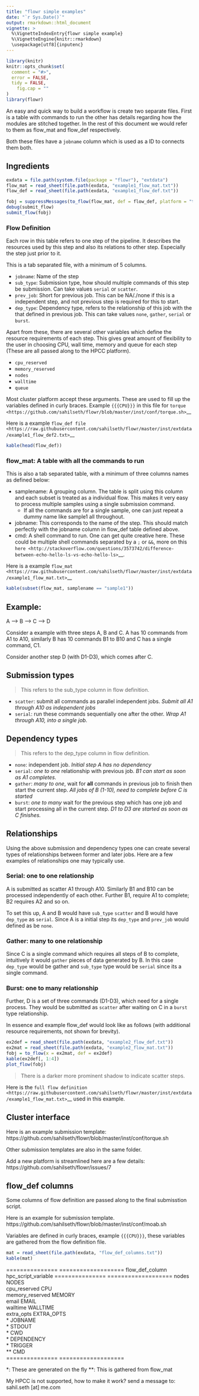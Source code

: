 ```yaml
---
title: "flowr simple examples"
date: "`r Sys.Date()`"
output: rmarkdown::html_document
vignette: >
  %\VignetteIndexEntry{flowr simple example}
  %\VignetteEngine{knitr::rmarkdown}
  \usepackage[utf8]{inputenc}
---
```


```r
library(knitr)
knitr::opts_chunk$set(
  comment = "#>",
  error = FALSE,
  tidy = FALSE,
	fig.cap = ""
)
library(flowr)

```

An easy and quick way to build a workflow is create two separate files. First is a table with commands to run the other has details regarding how the modules are stitched together. In the rest of this document we would refer to them as flow_mat and flow_def respectively.

Both these files have a `jobname` column which is used as a ID to connects them both.

## Ingredients

```r
exdata = file.path(system.file(package = "flowr"), "extdata")
flow_mat = read_sheet(file.path(exdata, "example1_flow_mat.txt"))
flow_def = read_sheet(file.path(exdata, "example1_flow_def.txt"))
```

```r
fobj = suppressMessages(to_flow(flow_mat, def = flow_def, platform = "torque"))
debug(submit_flow)
submit_flow(fobj)

```

### Flow Definition

Each row in this table refers to one step of the pipeline. It describes the resources 
used by this step and also its relations to other step. Especially the step just prior to it.

This is a tab separated file, with a minimum of 5 columns.

- `jobname`: Name of the step
- `sub_type`: Submission type, how should multiple commands of this step be submission. Can take values `serial` or `scatter`.
- `prev_job`: Short for previous job. This can be NA/./none if this is a independent step, and not previous step is required for this to start.
- `dep_type`: Dependency type, refers to the relationship of this job with the that defined in previous job. This can take values `none`, `gather`, `serial` or `burst`. 

Apart from these, there are several other variables which define the resource requirements of each step. This gives great amount of flexibility to the user in choosing CPU, wall time, memory and queue for each step (These are all passed along to the HPCC platform).

- `cpu_reserved`
- `memory_reserved`
- `nodes`
- `walltime`
- `queue`

Most cluster platform accept these arguments. These are used to fill up the variables defined in curly braces. Example `{{{CPU}}}` in this file for ` torque <https://github.com/sahilseth/flowr/blob/master/inst/conf/torque.sh>`__

Here is a example `flow_def file <https://raw.githubusercontent.com/sahilseth/flowr/master/inst/extdata/example1_flow_def2.txt>`__





<!-- Each row of this table translates to a call to ([job](http://docs.flowr.space/build/html/rd/topics/job.html) or) [queue](http://docs.flowr.space/build/html/rd/topics/queue.html) function. -->

<!-- 
- jobname: is passed as `name` argument to job().
- prev_jobs: passed as `previous_job` argument  to job().
- dep_type: passed as `dependency_type` argument  to job(). Possible values: gather, serial
- sub_type: passed as `submission_type` argument  to job().
- queue: name of the queue to be used for this particular job. 
	Since each jobs can be submitted to a different queue, this makes your flow very flexible
- memory_reserved: Refer to your system admin guide on what values should go here. 
	Some examples: 160000, 16g etc representing a 16GB reservation of RAM
- walltime: How long would this job run. Again refer to your HPCC guide. Example: 24:00, 24:00:00
- cpu_reserved: Amount of CPU reserved.

Its best to have this as a tab seperated file (with no row.names). -->


```r
kable(head(flow_def))
```

### flow_mat: A table with all the commands to run

This is also a tab separated table, with a minimum of three columns names as defined below:

- samplename: A grouping column. The table is split using this column and each subset is treated as a individual flow. This makes it very easy to process multiple samples using a single submission command.
	- If all the commands are for a single sample, one can just repeat a dummy name like sample1 all throughout.
- jobname: This corresponds to the name of the step. This should match perfectly with the jobname column in flow_def table defined above.
- cmd: A shell command to run. One can get quite creative here. These could be multiple shell commands separated by a `;` or `&&`, more on this `here <http://stackoverflow.com/questions/3573742/difference-between-echo-hello-ls-vs-echo-hello-ls>`__.

Here is a example `flow_mat <https://raw.githubusercontent.com/sahilseth/flowr/master/inst/extdata/example1_flow_mat.txt>`__


```r
kable(subset(flow_mat, samplename == "sample1"))
```


<!---
### Style 2

This style may be more suited for people who like to explore more advanced usage and like to code in R. Also this one find this much faster if jobs and their relationships changes a lot.

Here instead of seperating cmds and definitions one defines them step by step incrementally.

- Use: queue(), to define the computing cluster being used
- Use: multiple calls job()
- Use: flow() to stich the jobs into a flow.


Currently we support LSF, Torque and SGE. Let us use LSF for this example.

```r
qobj <- queue(platform = "lsf", queue = "normal", verbose = FALSE)
```

Let us stitch a simple flow with three jobs, which are submitted one after the other.

```r
job1 <- job(name = "myjob1", cmds = "sleep1", q_obj = qobj)
job2 <- job(name = "myjob2", cmds = "sleep2", q_obj = qobj, previous_job = "myjob1", dependency_type = "serial")
job3 <- job(name = "myjob3", cmds = "sleep3", q_obj = qobj, previous_job = "myjob1", dependency_type = "serial")
fobj <- flow(name = "myflow", jobs = list(job1, job2, job3), desc="description")
plot_flow(fobj)
```

The above translates to a flow definition which looks like this:

```r
dat <- flowr:::create_jobs_mat(fobj)
knitr:::kable(dat)
```
--->

## Example:

A ----> B -----> C -----> D

Consider a example with three steps A, B and C. A has 10 commands from A1 to A10, similarly B has 10 commands B1 to B10 and C has a single command, C1.

Consider another step D (with D1-D3), which comes after C.

## Submission types

> This refers to the sub_type column in flow definition.

- `scatter`: submit all commands as parallel independent jobs. *Submit all A1 through A10 as independent jobs*
- `serial`: run these commands sequentially one after the other. *Wrap A1 through A10, into a single job.*

## Dependency types

> This refers to the dep_type column in flow definition.

- `none`: independent job. *Initial step A has no dependency*
- `serial`: *one to one* relationship with previous job. *B1 can start as soon as A1 completes.*
- `gather`: *many to one*, wait for **all** commands in previous job to finish then start the  current step. *All jobs of B (1-10), need to complete before C is started*
- `burst`: *one to many* wait for the previous step which has one job and start processing all in the current step. *D1 to D3 are started as soon as C finishes.*


## Relationships

Using the above submission and dependency types one can create several types of relationships between former and later jobs. Here are a few examples of relationships one may typically use.


### Serial: one to one relationship
A is submitted as scatter A1 through A10. Similarly B1 and B10 can be processed independently of each other. Further B1, require A1 to complete; B2 requires A2 and so on.

To set this up, A and B would have `sub_type` `scatter` and B would have `dep_type` as `serial`. Since A is a initial step its `dep_type` and `prev_job` would defined as be `none`.



### Gather: many to one relationship

Since C is a single command which requires all steps of B to complete, intuitively it would `gather` pieces of data generated by B. In this case `dep_type` would be gather and `sub_type` type would be `serial` since its a single command.

<!---
- makes sense when previous job had many commands running in parallel and current job would wait for all
- so previous job submission: `scatter`, and current job's dependency type `gather`
```r
jobj1 <- job(q_obj=qobj, cmd = cmds, submission_type = "scatter", name = "job1")
jobj2 <- job(q_obj=qobj, name = "job2", cmd = cmds, submission_type = "scatter", 
             dependency_type = "gather", previous_job = "job1")
fobj <- flow(jobs = list(jobj1, jobj2))
plot_flow(fobj)
```
--->

### Burst: one to many relationship

Further, D is a set of three commands (D1-D3), which need for a single process. They would be submitted as `scatter` after waiting on C in a `burst` type relationship.


<!---
- makes sense when previous job had one command current job would split and submit several jobs in parallel
- so previous job submission_type: `serial`, and current job's dependency type `burst`, with a submission type: `scatter`
```r
jobj1 <- job(q_obj=qobj, cmd = cmds, submission_type = "serial", name = "job1")
jobj2 <- job(q_obj=qobj, name = "job2", cmd = cmds, submission_type = "scatter", 
             dependency_type = "burst", previous_job = "job1")
fobj <- flow(jobs = list(jobj1, jobj2))
plot_flow(fobj)
```
--->

In essence and example flow_def would look like as follows (with additional resource requirements, not shown for brevity).


```r
ex2def = read_sheet(file.path(exdata, "example2_flow_def.txt"))
ex2mat = read_sheet(file.path(exdata, "example2_flow_mat.txt"))
fobj = to_flow(x = ex2mat, def = ex2def)
kable(ex2def[, 1:4])
plot_flow(fobj)
```

> There is a darker more prominent shadow to indicate scatter steps.

Here is the ` full flow definition <https://raw.githubusercontent.com/sahilseth/flowr/master/inst/extdata/example1_flow_mat.txt>`__ used in this example.

## Cluster interface

Here is an example submission template:
https://github.com/sahilseth/flowr/blob/master/inst/conf/torque.sh

Other submission templates are also in the same folder. 

Add a new platform is streamlined here are a few details:
https://github.com/sahilseth/flowr/issues/7




## flow_def columns


Some columns of flow definition are passed along to the final submisstion script.

Here is an example for submission template. https://github.com/sahilseth/flowr/blob/master/inst/conf/moab.sh

Variables are defined in curly braces, example `{{{CPU}}}`, these variables are gathered from the flow definition file.


```r
mat = read_sheet(file.path(exdata, "flow_def_columns.txt"))
kable(mat)
```

===============  ===================
flow_def_column  hpc_script_variable
===============  ===================
nodes            NODES              
cpu_reserved     CPU                
memory_reserved  MEMORY             
email            EMAIL              
walltime         WALLTIME           
extra_opts       EXTRA_OPTS         
\*                JOBNAME            
\*                STDOUT             
\*                CWD                
\*                DEPENDENCY         
\*                TRIGGER            
\**               CMD                
===============  ===================

\*: These are generated on the fly
\**: This is gathered from flow_mat



My HPCC is not supported, how to make it work? send a message to: sahil.seth [at] me.com








